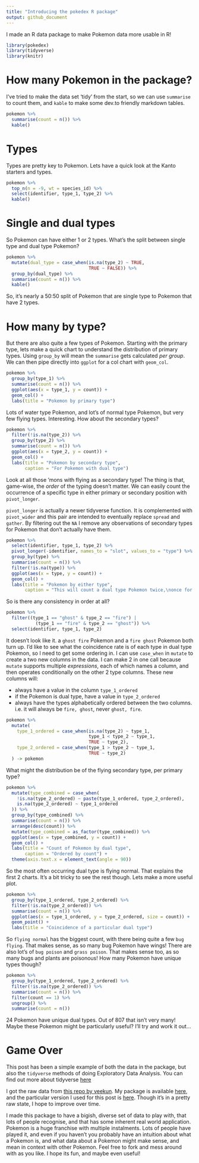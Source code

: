 ```yaml
---
title: "Introducing the pokedex R package"
output: github_document
---
```


I made an R data package to make Pokemon data more usable in R! 

```r
library(pokedex)
library(tidyverse)
library(knitr)
```

# How many Pokemon in the package?

I've tried to make the data set 'tidy' from the start, so we can use `summarise` to count them, and `kable` to make some dev.to friendly markdown tables.

```r
pokemon %>% 
  summarise(count = n()) %>% 
  kable()
```

# Types

Types are pretty key to Pokemon. Lets have a quick look at the Kanto starters and types.

```r
pokemon %>% 
  top_n(n = -9, wt = species_id) %>% 
  select(identifier, type_1, type_2) %>%
  kable()
```

# Single and dual types

So Pokemon can have either 1 or 2 types. What's the split between single type and dual type Pokemon?

```r
pokemon %>%
  mutate(dual_type = case_when(is.na(type_2) ~ TRUE,
                               TRUE ~ FALSE)) %>%
  group_by(dual_type) %>%
  summarise(count = n()) %>% 
  kable()
```

So, it's nearly a 50:50 split of Pokemon that are single type to Pokemon that have 2 types.

# How many by type?

But there are also quite a few types of Pokemon. Starting with the primary type, lets make a quick chart to understand the distribution of primary types. Using `group_by` will mean the `summarise` gets calculated _per group_. We can then pipe directly into `ggplot` for a col chart with `geom_col`.

```r
pokemon %>%
  group_by(type_1) %>%
  summarise(count = n()) %>%
  ggplot(aes(x = type_1, y = count)) +
  geom_col() +
  labs(title = "Pokemon by primary type")
```
 
Lots of water type Pokemon, and lot's of normal type Pokemon, but very few flying types. Interesting. How about the secondary types?

```r
pokemon %>% 
  filter(!is.na(type_2)) %>% 
  group_by(type_2) %>% 
  summarise(count = n()) %>% 
  ggplot(aes(x = type_2, y = count)) +
  geom_col() +
  labs(title = "Pokemon by secondary type",
       caption = "For Pokemon with dual type")
```

Look at all those 'mons with flying as a secondary type! The thing is that, game-wise, the _order_ of the typing doesn't matter. We can easily count the occurrence of a specific type in either primary or secondary position with `pivot_longer`.

`pivot_longer` is actually a newer tidyverse function. It is complemented with `pivot_wider` and this pair are intended to eventually replace `spread` and `gather`. By filtering out the `NA` I remove any observations of secondary types for Pokemon that don't actually have them.

```r
pokemon %>% 
  select(identifier, type_1, type_2) %>% 
  pivot_longer(-identifier, names_to = "slot", values_to = "type") %>% 
  group_by(type) %>% 
  summarise(count = n()) %>% 
  filter(!is.na(type)) %>% 
  ggplot(aes(x = type, y = count)) +
  geom_col() +
  labs(title = "Pokemon by either type",
       caption = "This will count a dual type Pokemon twice,\nonce for each type")
```

So is there any consistency in order at all?

```r
pokemon %>%
  filter((type_1 == "ghost" & type_2 == "fire") |
           (type_1 == "fire" & type_2 == "ghost")) %>% 
  select(identifier, type_1, type_2)
```

It doesn't look like it. a `ghost fire` Pokemon and a `fire ghost` Pokemon both turn up. I'd like to see what the coincidence rate is of each type in dual type Pokemon, so I need to get some ordering in. I can use `case_when` in `mutate` to create a two new columns in the data. I can make 2 in one call because `mutate` supports multiple _expressions_, each of which names a column, and then operates conditionally on the other 2 type columns. These new columns will:

* always have a value in the column `type_1_ordered`
* if the Pokemon is dual type, have a value in `type_2_ordered`
* always have the types alphabetically ordered between the two columns. i.e. it will always be `fire, ghost`, never `ghost, fire`.

```r
pokemon %>%
  mutate(
    type_1_ordered = case_when(is.na(type_2) ~ type_1,
                               type_1 < type_2 ~ type_1,
                               TRUE ~ type_2),
    type_2_ordered = case_when(type_1 > type_2 ~ type_1,
                               TRUE ~ type_2)
  ) -> pokemon
```

What might the distribution be of the flying secondary type, per primary type?

```r
pokemon %>%
  mutate(type_combined = case_when(
    !is.na(type_2_ordered) ~ paste(type_1_ordered, type_2_ordered),
    is.na(type_2_ordered) ~ type_1_ordered
  )) %>%
  group_by(type_combined) %>%
  summarise(count = n()) %>%
  arrange(desc(count)) %>%
  mutate(type_combined = as_factor(type_combined)) %>%
  ggplot(aes(x = type_combined, y = count)) +
  geom_col() +
  labs(title = "Count of Pokemon by dual type",
       caption = "Ordered by count") + 
  theme(axis.text.x = element_text(angle = 90))
```

So the most often occurring dual type is flying normal. That explains the first 2 charts. It's a bit tricky to see the rest though. Lets make a more useful plot.

```r
pokemon %>% 
  group_by(type_1_ordered, type_2_ordered) %>% 
  filter(!is.na(type_2_ordered)) %>% 
  summarise(count = n()) %>% 
  ggplot(aes(x = type_1_ordered, y = type_2_ordered, size = count)) +
  geom_point() +
  labs(title = "Coincidence of a particular dual type")
```

So `flying normal` has the biggest count, with there being quite a few `bug flying`. That makes sense, as so many bug Pokemon have wings! There are also lot's of `bug poison` and `grass poison`. That makes sense too, as so many bugs and plants are poisonous! How many Pokemon have unique types though?

```r
pokemon %>% 
  group_by(type_1_ordered, type_2_ordered) %>% 
  filter(!is.na(type_2_ordered)) %>% 
  summarise(count = n()) %>% 
  filter(count == 1) %>% 
  ungroup() %>% 
  summarise(count = n())
```

24 Pokemon have unique dual types. Out of 807 that isn't very many! Maybe these Pokemon might be particularly useful? I'll try and work it out...

# Game Over

This post has been a simple example of both the data in the package, but also the `tidyverse` methods of doing Exploratory Data Analysis. You can find out more about tidyverse [here](https://www.tidyverse.org/)

I got the raw data from [this repo by veekun](https://github.com/veekun/pokedex). My package is available [here](https://github.com/DaveParr/pokedex), and the particular version I used for this post is [here](https://github.com/DaveParr/pokedex/commit/67638e8bc52d58bb0c38534b7c2acc9a78b42053). Though it's in a pretty raw state, I hope to improve over time. 

I made this package to have a bigish, diverse set of data to play with, that lots of people recognise, and that has some inherent real world application. Pokemon is a huge franchise with multiple instalments. Lots of people have played it, and even if you haven't you probably have an intuition about what a Pokemon is, and what data about a Pokemon might make sense, and mean in context with other Pokemon. Feel free to fork and mess around with as you like. I hope its fun, and maybe even useful!

